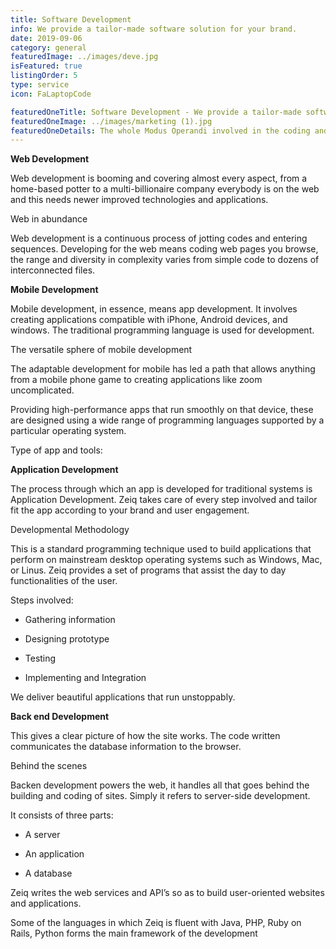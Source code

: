 ```yaml
---
title: Software Development
info: We provide a tailor-made software solution for your brand.
date: 2019-09-06
category: general
featuredImage: ../images/deve.jpg
isFeatured: true
listingOrder: 5
type: service
icon: FaLaptopCode

featuredOneTitle: Software Development - We provide a tailor-made software solution for your brand.
featuredOneImage: ../images/marketing (1).jpg
featuredOneDetails: The whole Modus Operandi involved in the coding and decoding to create user-friendly software, basically we act little artisans to build Web Portals, App Portals, Mac Apps, Windows Apps, and whatnot. Zeiq also provides a platform for software consulting to develop custom web and mobile solutions. Designing, planning, programming, testing, bug fixing & more, one-stop-shop for all your software requisite.
---
```


**Web Development**

Web development is booming and covering almost every aspect, from a home-based potter to a multi-billionaire company everybody is on the web and this needs newer improved technologies and applications.

Web in abundance

Web development is a continuous process of jotting codes and entering sequences. Developing for the web means coding web pages you browse, the range and diversity in complexity varies from simple code to dozens of interconnected files.

**Mobile Development**

Mobile development, in essence, means app development. It involves creating applications compatible with iPhone, Android devices, and windows. The traditional programming language is used for development.

The versatile sphere of mobile development

The adaptable development for mobile has led a path that allows anything from a mobile phone game to creating applications like zoom uncomplicated.

Providing high-performance apps that run smoothly on that device, these are designed using a wide range of programming languages supported by a particular operating system.

Type of app and tools:

**Application Development**

The process through which an app is developed for traditional systems is Application Development. Zeiq takes care of every step involved and tailor fit the app according to your brand and user engagement.

Developmental Methodology

This is a standard programming technique used to build applications that perform on mainstream desktop operating systems such as Windows, Mac, or Linus. Zeiq provides a set of programs that assist the day to day functionalities of the user.

Steps involved:

- Gathering information

- Designing prototype

- Testing

- Implementing and Integration

We deliver beautiful applications that run unstoppably.

**Back end Development**

This gives a clear picture of how the site works. The code written communicates the database information to the browser.

Behind the scenes

Backen development powers the web, it handles all that goes behind the building and coding of sites. Simply it refers to server-side development.

It consists of three parts:

- A server

- An application

- A database

Zeiq writes the web services and API’s so as to build user-oriented websites and applications.

Some of the languages in which Zeiq is fluent with Java, PHP, Ruby on Rails, Python forms the main framework of the development

